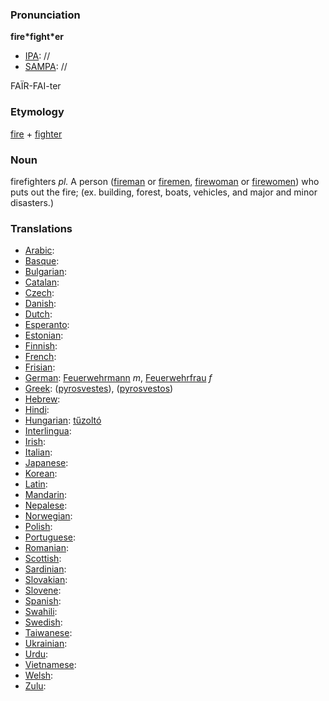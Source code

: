 ===Pronunciation===

'''fire*fight*er'''
*[[IPA]]: //
*[[SAMPA]]: //
FA&Iuml;R-FAI-ter
===Etymology===

[[fire]] + [[fighter]]
=== Noun ===

firefighters ''pl.''
A person ([[fireman]] or [[firemen]], [[firewoman]] or [[firewomen]]) who puts out the fire; (ex. building, forest, boats, vehicles, and major and minor disasters.)
===Translations===

*[[Arabic]]:
*[[Basque]]:
*[[Bulgarian]]:
*[[Catalan]]:
*[[Czech]]:
*[[Danish]]:
*[[Dutch]]:
*[[Esperanto]]:
*[[Estonian]]:
*[[Finnish]]:
*[[French]]:
*[[Frisian]]:
*[[German]]: [[Feuerwehrmann]] ''m'', [[Feuerwehrfrau]] ''f''
*[[Greek]]: ([[pyrosvestes]]), ([[pyrosvestos]])
*[[Hebrew]]:
*[[Hindi]]:
*[[Hungarian]]: [[tűzoltó]]
*[[Interlingua]]:
*[[Irish]]:
*[[Italian]]:
*[[Japanese]]:
*[[Korean]]:
*[[Latin]]:
*[[Mandarin]]:
*[[Nepalese]]:
*[[Norwegian]]:
*[[Polish]]:
*[[Portuguese]]:
*[[Romanian]]:
*[[Scottish]]:
*[[Sardinian]]:
*[[Slovakian]]:
*[[Slovene]]:
*[[Spanish]]:
*[[Swahili]]:
*[[Swedish]]:
*[[Taiwanese]]:
*[[Ukrainian]]:
*[[Urdu]]:
*[[Vietnamese]]:
*[[Welsh]]:
*[[Zulu]]: